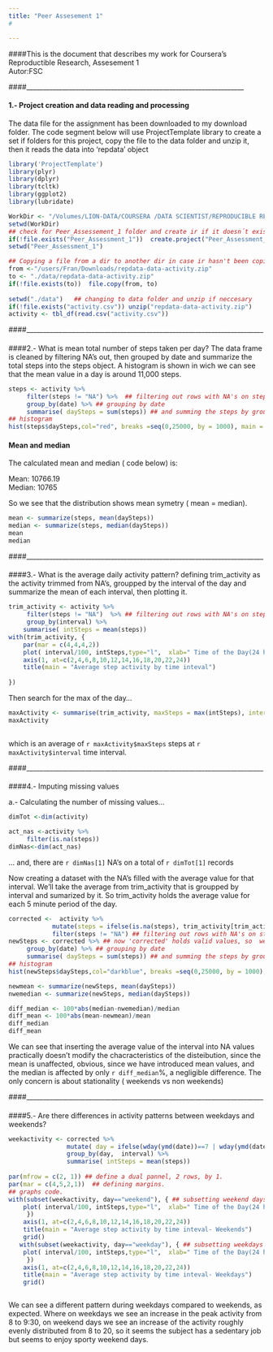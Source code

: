 ```yaml
---
title: "Peer Assesement 1"
#   

---
```


####This is the document that describes my work for Coursera's Reproductible Research, Assesement 1  
Autor:FSC

####___________________________________________________________________ 

####  

#### 1.- Project creation and data reading and processing


The data file for the assignment has been downloaded to my download folder.
The code segment below will use ProjectTemplate library to create a set if folders for this project, copy the file to the data folder and unzip it, then it reads the data into 'repdata' object
```r

library('ProjectTemplate')
library(plyr)
library(dplyr)
library(tcltk)
library(ggplot2)
library(lubridate)

```


```r
WorkDir <- "/Volumes/LION-DATA/COURSERA /DATA SCIENTIST/REPRODUCIBLE RESEARCH" # work dir has to be modified to fit your system. The rest pends from it, so it should work
setwd(WorkDir)
## check for Peer_Assessement_1 folder and create ir if it doesn´t exist.
if(!file.exists("Peer_Assessment_1"))  create.project("Peer_Assessment_1")
setwd("Peer_Assessment_1")

## Copying a file from a dir to another dir in case ir hasn't been copied before
from <-"/users/Fran/Downloads/repdata-data-activity.zip"
to <- "./data/repdata-data-activity.zip"
if(!file.exists(to))  file.copy(from, to)
                                
setwd("./data")   ## changing to data folder and unzip if neccesary
if(!file.exists("activity.csv")) unzip("repdata-data-activity.zip")
activity <- tbl_df(read.csv("activity.csv"))
```

####_________________________________________________________________________
    
####    

    
####2.- What is mean total number of steps taken per day?
The data frame is cleaned by filtering NA's out, then grouped by date and summarize the total steps into the steps object. 
A histogram  is shown in wich we can see that the mean value in a day is around 11,000 steps.

```r
steps <- activity %>%
     filter(steps != "NA") %>%  ## filtering out rows with NA's on steps
     group_by(date) %>% ## grouping by date
     summarise( daySteps = sum(steps)) ## and summing the steps by groupped date.
## histogram 
hist(steps$daySteps,col="red", breaks =seq(0,25000, by = 1000), main = "Total steps per day",, xlab= ("Total daily Steps"), ylab= ("Nr. of occurences"))
```

####  Mean and median  
 The calculated mean and median ( code below) is:  
 
 Mean:      10766.19  
 Median:    10765
 
 So we see that the distribution shows mean symetry ( mean = median). 

```r

mean <- summarize(steps, mean(daySteps))
median <- summarize(steps, median(daySteps))
mean
median


```
####_________________________________________________________________________
    
####    

    
####3.- What is the average daily activity pattern?
defining trim_activity as the activity trimmed from NA's, groupped by the interval of the day and summarize the mean of each interval,
then plotting it.

```r
trim_activity <- activity %>%
     filter(steps != "NA")  %>% ## filtering out rows with NA's on steps
     group_by(interval) %>%
    summarise( intSteps = mean(steps))
with(trim_activity, {
    par(mar = c(4,4,4,2))
    plot( interval/100, intSteps,type="l",  xlab=" Time of the Day(24 hour)", ylab=" Step activity", ylim = range(intSteps), col ="magenta", xlim = range(0:24), xaxt="n") 
    axis(1, at=c(2,4,6,8,10,12,14,16,18,20,22,24)) 
    title(main = "Average step activity by time inteval")
    
})
```


Then search for the max of the day...

```r

maxActivity <- summarise(trim_activity, maxSteps = max(intSteps), interval = substr(hm(interval[intSteps ==maxSteps]/100),1,6))
maxActivity 
           
```
which is an average of  `r maxActivity$maxSteps` steps at `r maxActivity$interval`   time interval.


####_________________________________________________________________________
    
####    

    
####4.- Imputing missing values

a.- Calculating the number of missing values...

```r
dimTot <-dim(activity)

act_nas <-activity %>%
     filter(is.na(steps))
dimNas<-dim(act_nas)

```
... and, there are  `r dimNas[1]` NA's on a total of `r dimTot[1]` records  
  
Now creating a dataset with the NA's filled with the average value for that interval. We'll take the average from trim_activity that is groupped by interval and sumarized by it. 
So trim_activity holds the average value for each 5 minute period of the day. 
```r
corrected <-  activity %>%
            mutate(steps = ifelse(is.na(steps), trim_activity[trim_activity$interval == interval,]$intSteps, steps))%>% # ifelse() inserts on 'steps' the average value if the original value is NA
            filter(steps != "NA") ## filtering out rows with NA's on steps ( that are redundant since we inseted the averages)
newSteps <- corrected %>% ## now 'corrected' holds valid values, so  we do the same as in the 1st histogram case 
     group_by(date) %>% ## grouping by date
     summarise( daySteps = sum(steps)) ## and summing the steps by groupped date.
## histogram 
hist(newSteps$daySteps,col="darkblue", breaks =seq(0,25000, by = 1000), main = "Total steps per day",, xlab= ("Total daily Steps"), ylab= ("Nr. of occurences"))

newmean <- summarize(newSteps, mean(daySteps))
nwemedian <- summarize(newSteps, median(daySteps))

diff_median <- 100*abs(median-nwemedian)/median
diff_mean <- 100*abs(mean-newmean)/mean
diff_median
diff_mean
```
We can see that inserting the average value of the interval into NA values practically doesn't modify the chacracteristics of the disteibution, since
the mean is unaffected, obvious, since we have introduced mean values, and the median is affected by only `r diff_median`%, a negligible difference. 
The only concern is about stationality ( weekends vs non weekends)


####_________________________________________________________________________
    
####    

    
####5.- Are there differences in activity patterns between weekdays and weekends?

```r
weekactivity <- corrected %>%
                mutate( day = ifelse(wday(ymd(date))==7 | wday(ymd(date))==1, "weekend", "weekday" )) %>% ## adding a day category, then grouping and summarizing
                group_by(day,  interval) %>%
                summarise( intSteps = mean(steps))
             
par(mfrow = c(2, 1)) ## define a dual pannel, 2 rows, by 1.
par(mar = c(4,5,2,1))  ## defining margins.
## graphs code.
with(subset(weekactivity, day=="weekend"), { ## subsetting weekend days
    plot( interval/100, intSteps,type="l",  xlab=" Time of the Day(24 hour)", ylab=" Steps", ylim = range(0:230), col ="darkmagenta", xlim = range(0:24), xaxt="n") 
     })
    axis(1, at=c(2,4,6,8,10,12,14,16,18,20,22,24)) 
    title(main = "Average step activity by time inteval- Weekends") 
    grid()
   with(subset(weekactivity, day=="weekday"), { ## subsetting weekdays
    plot( interval/100, intSteps,type="l",  xlab=" Time of the Day(24 hour)", ylab=" Steps", ylim = range(0:230), col ="blue", xlim = range(0:24), xaxt="n") 
     })
    axis(1, at=c(2,4,6,8,10,12,14,16,18,20,22,24)) 
    title(main = "Average step activity by time inteval- Weekdays") 
    grid()



```
  
We can see a different pattern during weekdays compared to weekends, as expected. Where on weekdays we see an increase in the peak activity from 8 to 9:30, on weekend days we see an increase of the activity roughly evenly distributed from 8 to 20, so it seems the subject has a sedentary job but seems to enjoy sporty weekend days.









